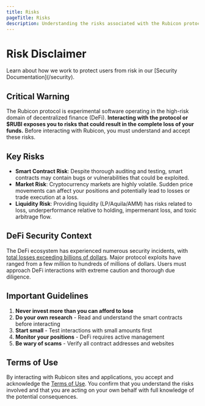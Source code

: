 ```yaml
---
title: Risks
pageTitle: Risks
description: Understanding the risks associated with the Rubicon protocol
---
```



# Risk Disclaimer

<Callout type="note">
Learn about how we work to protect users from risk in our [Security Documentation](/security).
</Callout>

## Critical Warning

The Rubicon protocol is experimental software operating in the high-risk domain of decentralized finance (DeFi). **Interacting with the protocol or $RUBI exposes you to risks that could result in the complete loss of your funds.** Before interacting with Rubicon, you must understand and accept these risks.

## Key Risks

- **Smart Contract Risk**: Despite thorough auditing and testing, smart contracts may contain bugs or vulnerabilities that could be exploited.
- **Market Risk**: Cryptocurrency markets are highly volatile. Sudden price movements can affect your positions and potentially lead to losses or trade execution at a loss.
- **Liquidity Risk**: Providing liquidity (LP/Aquila/AMM) has risks related to loss, underperformance relative to holding, impermenant loss, and toxic arbitrage flow.

## DeFi Security Context

The DeFi ecosystem has experienced numerous security incidents, with [total losses exceeding billions of dollars](https://rekt.news/leaderboard). Major protocol exploits have ranged from a few million to hundreds of millions of dollars. Users must approach DeFi interactions with extreme caution and thorough due diligence.

## Important Guidelines

1. **Never invest more than you can afford to lose**
2. **Do your own research** - Read and understand the smart contracts before interacting
3. **Start small** - Test interactions with small amounts first
4. **Monitor your positions** - DeFi requires active management
5. **Be wary of scams** - Verify all contract addresses and websites

## Terms of Use

By interacting with Rubicon sites and applications, you accept and acknowledge the [Terms of Use](https://www.rubicon.finance/terms). You confirm that you understand the risks involved and that you are acting on your own behalf with full knowledge of the potential consequences.
